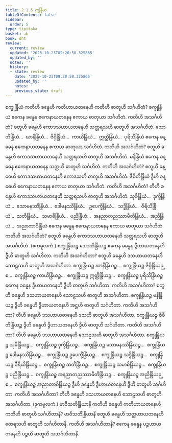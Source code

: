 ```yaml
---
title: 2.1.5 ဣန္ဒြိယ
tableOfContents: false
sidebar:
  order: 5
type: tipitaka
basket: ab
book: dht
review:
  current: review
  updated: '2025-10-23T09:20:50.325865'
  updated_by: ''
  notes: ''
  history:
  - state: review
    date: '2025-10-23T09:20:50.325865'
    updated_by: ''
    notes: ''
    previous_state: draft
---
```



<ReviewStatus review={frontmatter.review} showDetails={true} />

<HypothesisAnnotation frontmatter={frontmatter} />

<DynamicBreadcrumb />

<Division number="50" book="dht" e="ch" v="31" p="10">

<Paragraph number="94" book="dht">
စက္ခုန္ဒြိယံ ကတိဟိ ခန္ဓေဟိ ကတိဟာယတနေဟိ ကတိဟိ ဓာတူဟိ သင်္ဂဟိတံ? စက္ခုန္ဒြိယံ ဧကေန ခန္ဓေန ဧကေနာယတနေန ဧကာယ ဓာတုယာ သင်္ဂဟိတံ. ကတိဟိ အသင်္ဂဟိတံ? စတူဟိ ခန္ဓေဟိ ဧကာဒသဟာယတနေဟိ သတ္တရသဟိ ဓာတူဟိ အသင်္ဂဟိတံ.
</Paragraph>

</Division>
<Division number="51" book="dht" e="ch" v="31" p="10">

<Paragraph number="95" book="dht">
သောတိန္ဒြိယံ…  ဃာနိန္ဒြိယံ…  ဇိဝှိန္ဒြိယံ…  ကာယိန္ဒြိယံ…  ဣတ္ထိန္ဒြိယံ…  ပုရိသိန္ဒြိယံ ဧကေန ခန္ဓေန ဧကေနာယတနေန ဧကာယ ဓာတုယာ သင်္ဂဟိတံ. ကတိဟိ အသင်္ဂဟိတံ? စတူဟိ ခန္ဓေဟိ ဧကာဒသဟာယတနေဟိ သတ္တရသဟိ ဓာတူဟိ အသင်္ဂဟိတံ.
</Paragraph>

</Division>
<Division number="52" book="dht" e="ch" v="31" p="10">

<Paragraph number="96" book="dht">
မနိန္ဒြိယံ ဧကေန ခန္ဓေန ဧကေနာယတနေန သတ္တဟိ ဓာတူဟိ သင်္ဂဟိတံ. ကတိဟိ အသင်္ဂဟိတံ? စတူဟိ ခန္ဓေဟိ ဧကာဒသဟာယတနေဟိ ဧကာဒသဟိ ဓာတူဟိ အသင်္ဂဟိတံ.
</Paragraph>

</Division>
<Division number="53" book="dht" e="ch" v="31" p="10">

<Paragraph number="97" book="dht">
ဇီဝိတိန္ဒြိယံ ဒွီဟိ ခန္ဓေဟိ ဧကေနာယတနေန ဧကာယ ဓာတုယာ သင်္ဂဟိတံ. ကတိဟိ အသင်္ဂဟိတံ? တီဟိ ခန္ဓေဟိ ဧကာဒသဟာယတနေဟိ သတ္တရသဟိ ဓာတူဟိ အသင်္ဂဟိတံ.
</Paragraph>

</Division>
<Division number="54" book="dht" e="ch" v="31" p="11">

<Paragraph number="98" book="dht">
သုခိန္ဒြိယံ…  ဒုက္ခိန္ဒြိယံ…  သောမနဿိန္ဒြိယံ…  ဒေါမနဿိန္ဒြိယံ…  ဥပေက္ခိန္ဒြိယံ…  သဒ္ဓိန္ဒြိယံ…  ဝီရိယိန္ဒြိယံ…  သတိန္ဒြိယံ…  သမာဓိန္ဒြိယံ…  ပညိန္ဒြိယံ…  အနညာတညဿာမီတိန္ဒြိယံ…  အညိန္ဒြိယံ…  အညာတာဝိန္ဒြိယံ ဧကေန ခန္ဓေန ဧကေနာယတနေန ဧကာယ ဓာတုယာ သင်္ဂဟိတံ. ကတိဟိ အသင်္ဂဟိတံ? စတူဟိ ခန္ဓေဟိ ဧကာဒသဟာယတနေဟိ သတ္တရသဟိ ဓာတူဟိ အသင်္ဂဟိတံ.

</Paragraph>
</Division>

<Paragraph number="99" type="center" book="dht">
(ဧကမူလကံ.)


</Paragraph>

<Division number="55" book="dht" e="ch" v="31" p="11">

<Paragraph number="100" book="dht">
စက္ခုန္ဒြိယဉ္စ သောတိန္ဒြိယဉ္စ ဧကေန ခန္ဓေန ဒွီဟာယတနေဟိ ဒွီဟိ ဓာတူဟိ သင်္ဂဟိတာ. ကတိဟိ အသင်္ဂဟိတာ? စတူဟိ ခန္ဓေဟိ ဒသဟာယတနေဟိ သောဠသဟိ ဓာတူဟိ အသင်္ဂဟိတာ.
</Paragraph>

</Division>
<Division number="56" book="dht" e="ch" v="31" p="11">

<Paragraph number="101" book="dht">
စက္ခုန္ဒြိယဉ္စ ဃာနိန္ဒြိယဉ္စ…  စက္ခုန္ဒြိယဉ္စ ဇိဝှိန္ဒြိယဉ္စ…  စက္ခုန္ဒြိယဉ္စ ကာယိန္ဒြိယဉ္စ…  စက္ခုန္ဒြိယဉ္စ ဣတ္ထိန္ဒြိယဉ္စ…  စက္ခုန္ဒြိယဉ္စ ပုရိသိန္ဒြိယဉ္စ ဧကေန ခန္ဓေန ဒွီဟာယတနေဟိ ဒွီဟိ ဓာတူဟိ သင်္ဂဟိတာ. ကတိဟိ အသင်္ဂဟိတာ? စတူဟိ ခန္ဓေဟိ ဒသဟာယတနေဟိ သောဠသဟိ ဓာတူဟိ အသင်္ဂဟိတာ.
</Paragraph>

</Division>
<Division number="57" book="dht" e="ch" v="31" p="11">

<Paragraph number="102" book="dht">
စက္ခုန္ဒြိယဉ္စ မနိန္ဒြိယဉ္စ ဒွီဟိ ခန္ဓေဟိ ဒွီဟာယတနေဟိ အဋ္ဌဟိ ဓာတူဟိ သင်္ဂဟိတာ. ကတိဟိ အသင်္ဂဟိတာ? တီဟိ ခန္ဓေဟိ ဒသဟာယတနေဟိ ဒသဟိ ဓာတူဟိ အသင်္ဂဟိတာ.
</Paragraph>

</Division>
<Division number="58" book="dht" e="ch" v="31" p="11">

<Paragraph number="103" book="dht">
စက္ခုန္ဒြိယဉ္စ ဇီဝိတိန္ဒြိယဉ္စ ဒွီဟိ ခန္ဓေဟိ ဒွီဟာယတနေဟိ ဒွီဟိ ဓာတူဟိ သင်္ဂဟိတာ. ကတိဟိ အသင်္ဂဟိတာ? တီဟိ ခန္ဓေဟိ ဒသဟာယတနေဟိ သောဠသဟိ ဓာတူဟိ အသင်္ဂဟိတာ.
</Paragraph>

</Division>
<Division number="59" book="dht" e="ch" v="31" p="11">

<Paragraph number="104" book="dht">
စက္ခုန္ဒြိယဉ္စ သုခိန္ဒြိယဉ္စ…  စက္ခုန္ဒြိယဉ္စ ဒုက္ခိန္ဒြိယဉ္စ…  စက္ခုန္ဒြိယဉ္စ သောမနဿိန္ဒြိယဉ္စ…  စက္ခုန္ဒြိယဉ္စ ဒေါမနဿိန္ဒြိယဉ္စ…  စက္ခုန္ဒြိယဉ္စ ဥပေက္ခိန္ဒြိယဉ္စ…  စက္ခုန္ဒြိယဉ္စ သဒ္ဓိန္ဒြိယဉ္စ…  စက္ခုန္ဒြိယဉ္စ ဝီရိယိန္ဒြိယဉ္စ…  စက္ခုန္ဒြိယဉ္စ သတိန္ဒြိယဉ္စ…  စက္ခုန္ဒြိယဉ္စ သမာဓိန္ဒြိယဉ္စ…  စက္ခုန္ဒြိယဉ္စ ပညိန္ဒြိယဉ္စ…  စက္ခုန္ဒြိယဉ္စ အနညာတညဿာမီတိန္ဒြိယဉ္စ…  စက္ခုန္ဒြိယဉ္စ အညိန္ဒြိယဉ္စ…  စက္ခုန္ဒြိယဉ္စ အညာတာဝိန္ဒြိယဉ္စ ဒွီဟိ ခန္ဓေဟိ ဒွီဟာယတနေဟိ ဒွီဟိ ဓာတူဟိ သင်္ဂဟိတာ. ကတိဟိ အသင်္ဂဟိတာ? တီဟိ ခန္ဓေဟိ ဒသဟာယတနေဟိ သောဠသဟိ ဓာတူဟိ အသင်္ဂဟိတာ.

</Paragraph>
</Division>

<Paragraph number="105" type="center" book="dht">
(ဒုကမူလကံ.)


</Paragraph>

<Division number="60" book="dht" e="ch" v="31" p="12">

<Paragraph number="106" book="dht">
ဗာဝီသတိန္ဒြိယာနိ ကတိဟိ ခန္ဓေဟိ ကတိဟာယတနေဟိ ကတိဟိ ဓာတူဟိ သင်္ဂဟိတာနိ? ဗာဝီသတိန္ဒြိယာနိ စတူဟိ ခန္ဓေဟိ သတ္တဟာယတနေဟိ တေရသဟိ ဓာတူဟိ သင်္ဂဟိတာနိ. ကတိဟိ အသင်္ဂဟိတာနိ? ဧကေန ခန္ဓေန ပဉ္စဟာယတနေဟိ ပဉ္စဟိ ဓာတူဟိ အသင်္ဂဟိတာနိ.
</Paragraph>
</Division>